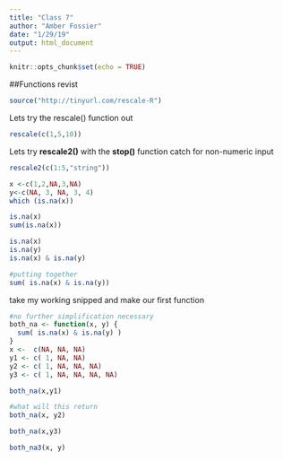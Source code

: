 ```yaml
---
title: "Class 7"
author: "Amber Fossier"
date: "1/29/19"
output: html_document
---
```


```r
knitr::opts_chunk$set(echo = TRUE)
```

##Functions revist
```r
source("http://tinyurl.com/rescale-R")
```

Lets try the rescale() function out

```r
rescale(c(1,5,10))
```

Lets try **rescale2()** with the **stop()** function catch for non-numeric input 
```r
rescale2(c(1:5,"string"))
```
```r
x <-c(1,2,NA,3,NA)
y<-c(NA, 3, NA, 3, 4)
which (is.na(x))
```

```r
is.na(x)
sum(is.na(x))
```
```r
is.na(x)
is.na(y)
is.na(x) & is.na(y)

#putting together
sum( is.na(x) & is.na(y))

```

take my working snipped and make our first function
```r
#no further simplification necessary
both_na <- function(x, y) {
  sum( is.na(x) & is.na(y) )
}
x <-  c(NA, NA, NA)
y1 <- c( 1, NA, NA)
y2 <- c( 1, NA, NA, NA)
y3 <- c( 1, NA, NA, NA, NA)

both_na(x,y1)

#what will this return
both_na(x, y2)
```


```r
both_na(x,y3)
```


```r
both_na3(x, y)
```



